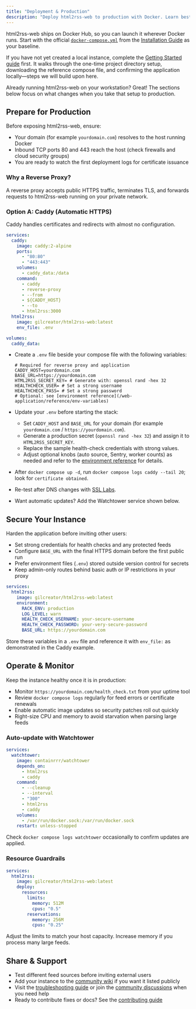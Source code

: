 ```yaml
---
title: "Deployment & Production"
description: "Deploy html2rss-web to production with Docker. Learn best practices for hosting public instances with security, monitoring, and reliability."
---
```


html2rss-web ships on Docker Hub, so you can launch it wherever Docker runs. Start with the official [`docker-compose.yml`](https://github.com/html2rss/html2rss-web/blob/master/docker-compose.yml) from the [Installation Guide](/web-application/getting-started) as your baseline.

If you have not yet created a local instance, complete the [Getting Started guide](/web-application/getting-started) first. It walks through the one-time project directory setup, downloading the reference compose file, and confirming the application locally—steps we will build upon here.

Already running html2rss-web on your workstation? Great! The sections below focus on what changes when you take that setup to production.

## Prepare for Production

Before exposing html2rss-web, ensure:

- Your domain (for example `yourdomain.com`) resolves to the host running Docker
- Inbound TCP ports 80 and 443 reach the host (check firewalls and cloud security groups)
- You are ready to watch the first deployment logs for certificate issuance

### Why a Reverse Proxy?

A reverse proxy accepts public HTTPS traffic, terminates TLS, and forwards requests to html2rss-web running on your private network.

### Option A: Caddy (Automatic HTTPS)

Caddy handles certificates and redirects with almost no configuration.

```yaml
services:
  caddy:
    image: caddy:2-alpine
    ports:
      - "80:80"
      - "443:443"
    volumes:
      - caddy_data:/data
    command:
      - caddy
      - reverse-proxy
      - --from
      - ${CADDY_HOST}
      - --to
      - html2rss:3000
  html2rss:
    image: gilcreator/html2rss-web:latest
    env_file: .env

volumes:
  caddy_data:
```

- Create a `.env` file beside your compose file with the following variables:

  ```env
  # Required for reverse proxy and application
  CADDY_HOST=yourdomain.com
  BASE_URL=https://yourdomain.com
  HTML2RSS_SECRET_KEY= # Generate with: openssl rand -hex 32
  HEALTHCHECK_USER= # Set a strong username
  HEALTHCHECK_PASS= # Set a strong password
  # Optional: see [environment reference](/web-application/reference/env-variables)
  ```

- Update your `.env` before starting the stack:
  - Set `CADDY_HOST` and `BASE_URL` for your domain (for example `yourdomain.com` / `https://yourdomain.com`).
  - Generate a production secret (`openssl rand -hex 32`) and assign it to `HTML2RSS_SECRET_KEY`.
  - Replace the sample health-check credentials with strong values.
  - Adjust optional knobs (auto source, Sentry, worker counts) as needed and refer to the [environment reference](/web-application/reference/env-variables) for details.
- After `docker compose up -d`, run `docker compose logs caddy --tail 20`; look for `certificate obtained`.
- Re-test after DNS changes with [SSL Labs](https://www.ssllabs.com/ssltest/).
- Want automatic updates? Add the Watchtower service shown below.

## Secure Your Instance

Harden the application before inviting other users:

- Set strong credentials for health checks and any protected feeds
- Configure `BASE_URL` with the final HTTPS domain before the first public run
- Prefer environment files (`.env`) stored outside version control for secrets
- Keep admin-only routes behind basic auth or IP restrictions in your proxy

```yaml
services:
  html2rss:
    image: gilcreator/html2rss-web:latest
    environment:
      RACK_ENV: production
      LOG_LEVEL: warn
      HEALTH_CHECK_USERNAME: your-secure-username
      HEALTH_CHECK_PASSWORD: your-very-secure-password
      BASE_URL: https://yourdomain.com
```

Store these variables in a `.env` file and reference it with `env_file:` as demonstrated in the Caddy example.

## Operate & Monitor

Keep the instance healthy once it is in production:

- Monitor `https://yourdomain.com/health_check.txt` from your uptime tool
- Review `docker compose logs` regularly for feed errors or certificate renewals
- Enable automatic image updates so security patches roll out quickly
- Right-size CPU and memory to avoid starvation when parsing large feeds

### Auto-update with Watchtower

```yaml
services:
  watchtower:
    image: containrrr/watchtower
    depends_on:
      - html2rss
      - caddy
    command:
      - --cleanup
      - --interval
      - "300"
      - html2rss
      - caddy
    volumes:
      - /var/run/docker.sock:/var/run/docker.sock
    restart: unless-stopped
```

Check `docker compose logs watchtower` occasionally to confirm updates are applied.

### Resource Guardrails

```yaml
services:
  html2rss:
    image: gilcreator/html2rss-web:latest
    deploy:
      resources:
        limits:
          memory: 512M
          cpus: "0.5"
        reservations:
          memory: 256M
          cpus: "0.25"
```

Adjust the limits to match your host capacity. Increase memory if you process many large feeds.

## Share & Support

- Test different feed sources before inviting external users
- Add your instance to the [community wiki](https://github.com/html2rss/html2rss-web/wiki/Instances) if you want it listed publicly
- Visit the [troubleshooting guide](/troubleshooting/troubleshooting) or join the [community discussions](https://github.com/orgs/html2rss/discussions) when you need help
- Ready to contribute fixes or docs? See the [contributing guide](/get-involved/contributing)
